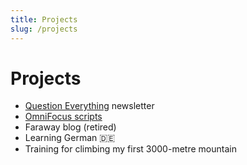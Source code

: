 ```yaml
---
title: Projects
slug: /projects
---
```


# Projects

- [Question Everything](https://questioneverything.substack.com "Link to Question everything newsletter on Substack") newsletter
- [OmniFocus scripts](https://github.com/romandek/OmniFocus-Scripts "Link to GitHub repository of my OmniFocus scripts")
- Faraway blog (retired)
- Learning German 🇩🇪
- Training for climbing my first 3000-metre mountain